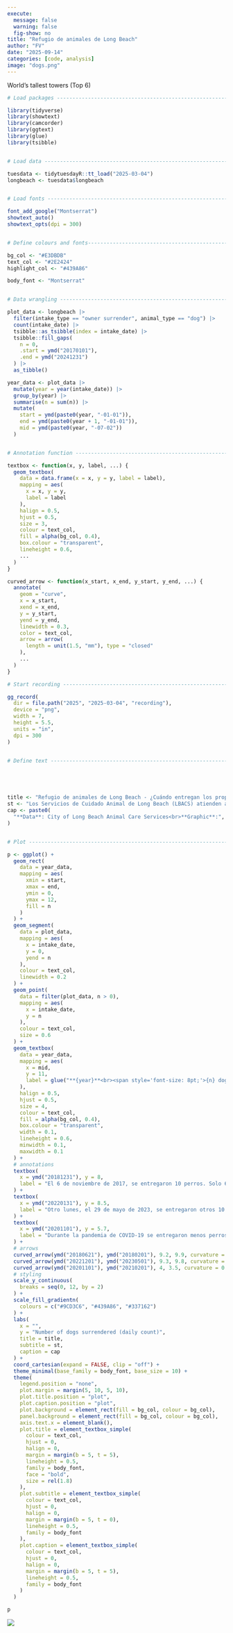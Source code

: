 ```yaml
---
execute:
  message: false
  warning: false
  fig-show: no
title: "Refugio de animales de Long Beach"
author: "FV"
date: "2025-09-14"
categories: [code, analysis]
image: "dogs.png"
---
```


World's tallest towers (Top 6)

```r

# Load packages -----------------------------------------------------------

library(tidyverse)
library(showtext)
library(camcorder)
library(ggtext)
library(glue)
library(tsibble)


# Load data ---------------------------------------------------------------

tuesdata <- tidytuesdayR::tt_load("2025-03-04")
longbeach <- tuesdata$longbeach


# Load fonts --------------------------------------------------------------

font_add_google("Montserrat")
showtext_auto()
showtext_opts(dpi = 300)


# Define colours and fonts-------------------------------------------------

bg_col <- "#E3DBDB"
text_col <- "#2E2424"
highlight_col <- "#439A86"

body_font <- "Montserrat"


# Data wrangling ----------------------------------------------------------

plot_data <- longbeach |>
  filter(intake_type == "owner surrender", animal_type == "dog") |>
  count(intake_date) |>
  tsibble::as_tsibble(index = intake_date) |>
  tsibble::fill_gaps(
    n = 0,
    .start = ymd("20170101"),
    .end = ymd("20241231")
  ) |>
  as_tibble()

year_data <- plot_data |>
  mutate(year = year(intake_date)) |>
  group_by(year) |>
  summarise(n = sum(n)) |>
  mutate(
    start = ymd(paste0(year, "-01-01")),
    end = ymd(paste0(year + 1, "-01-01")),
    mid = ymd(paste0(year, "-07-02"))
  )


# Annotation function -----------------------------------------------------

textbox <- function(x, y, label, ...) {
  geom_textbox(
    data = data.frame(x = x, y = y, label = label),
    mapping = aes(
      x = x, y = y,
      label = label
    ),
    halign = 0.5,
    hjust = 0.5,
    size = 3,
    colour = text_col,
    fill = alpha(bg_col, 0.4),
    box.colour = "transparent",
    lineheight = 0.6,
    ...
  )
}

curved_arrow <- function(x_start, x_end, y_start, y_end, ...) {
  annotate(
    geom = "curve",
    x = x_start,
    xend = x_end,
    y = y_start,
    yend = y_end,
    linewidth = 0.3,
    color = text_col,
    arrow = arrow(
      length = unit(1.5, "mm"), type = "closed"
    ),
    ...
  )
}

# Start recording ---------------------------------------------------------

gg_record(
  dir = file.path("2025", "2025-03-04", "recording"),
  device = "png",
  width = 7,
  height = 5.5,
  units = "in",
  dpi = 300
)


# Define text -------------------------------------------------------------





title <- "Refugio de animales de Long Beach - ¿Cuándo entregan los propietarios a sus perros?"
st <- "Los Servicios de Cuidado Animal de Long Beach (LBACS) atienden a aproximadamente 4000 animales al año, siendo los gatos y los perros los más comunes. Sin embargo, también cuidan de anfibios, cobayas y ganado si es necesario. Además de ser entregados por sus propietarios, los animales pueden llegar a los LBACS como animales callejeros, confiscados o devueltos tras haber sido adoptados."
cap <- paste0(
  "**Data**: City of Long Beach Animal Care Services<br>**Graphic**:", ""
)


# Plot --------------------------------------------------------------------

p <- ggplot() +
  geom_rect(
    data = year_data,
    mapping = aes(
      xmin = start,
      xmax = end,
      ymin = 0,
      ymax = 12,
      fill = n
    )
  ) +
  geom_segment(
    data = plot_data,
    mapping = aes(
      x = intake_date,
      y = 0,
      yend = n
    ),
    colour = text_col,
    linewidth = 0.2
  ) +
  geom_point(
    data = filter(plot_data, n > 0),
    mapping = aes(
      x = intake_date,
      y = n
    ),
    colour = text_col,
    size = 0.6
  ) +
  geom_textbox(
    data = year_data,
    mapping = aes(
      x = mid,
      y = 11,
      label = glue("**{year}**<br><span style='font-size: 8pt;'>{n} dogs</span>")
    ),
    halign = 0.5,
    hjust = 0.5,
    size = 4,
    colour = text_col,
    fill = alpha(bg_col, 0.4),
    box.colour = "transparent",
    width = 0.1,
    lineheight = 0.6,
    minwidth = 0.1,
    maxwidth = 0.1
  ) +
  # annotations
  textbox(
    x = ymd("20181231"), y = 8,
    label = "El 6 de noviembre de 2017, se entregaron 10 perros. Solo 6 tenían un nombre registrado.", width = 0.2
  ) +
  textbox(
    x = ymd("20220131"), y = 8.5,
    label = "Otro lunes, el 29 de mayo de 2023, se entregaron otros 10 perros. De los 10, 7 eran cachorros con bajo peso.", width = 0.2
  ) +
  textbox(
    x = ymd("20201101"), y = 5.7,
    label = "Durante la pandemia de COVID-19 se entregaron menos perros, posiblemente debido a los confinamientos y al teletrabajo.", width = 0.22
  ) +
  # arrows
  curved_arrow(ymd("20180621"), ymd("20180201"), 9.2, 9.9, curvature = 0.5) +
  curved_arrow(ymd("20221201"), ymd("20230501"), 9.3, 9.8, curvature = -0.5) +
  curved_arrow(ymd("20201101"), ymd("20210201"), 4, 3.5, curvature = 0.5) +
  # styling
  scale_y_continuous(
    breaks = seq(0, 12, by = 2)
  ) +
  scale_fill_gradientn(
    colours = c("#9CD3C6", "#439A86", "#337162")
  ) +
  labs(
    x = "",
    y = "Number of dogs surrendered (daily count)",
    title = title,
    subtitle = st,
    caption = cap
  ) +
  coord_cartesian(expand = FALSE, clip = "off") +
  theme_minimal(base_family = body_font, base_size = 10) +
  theme(
    legend.position = "none",
    plot.margin = margin(5, 10, 5, 10),
    plot.title.position = "plot",
    plot.caption.position = "plot",
    plot.background = element_rect(fill = bg_col, colour = bg_col),
    panel.background = element_rect(fill = bg_col, colour = bg_col),
    axis.text.x = element_blank(),
    plot.title = element_textbox_simple(
      colour = text_col,
      hjust = 0,
      halign = 0,
      margin = margin(b = 5, t = 5),
      lineheight = 0.5,
      family = body_font,
      face = "bold",
      size = rel(1.8)
    ),
    plot.subtitle = element_textbox_simple(
      colour = text_col,
      hjust = 0,
      halign = 0,
      margin = margin(b = 5, t = 0),
      lineheight = 0.5,
      family = body_font
    ),
    plot.caption = element_textbox_simple(
      colour = text_col,
      hjust = 0,
      halign = 0,
      margin = margin(b = 5, t = 5),
      lineheight = 0.5,
      family = body_font
    )
  )

p

```

![](dogs.png)
